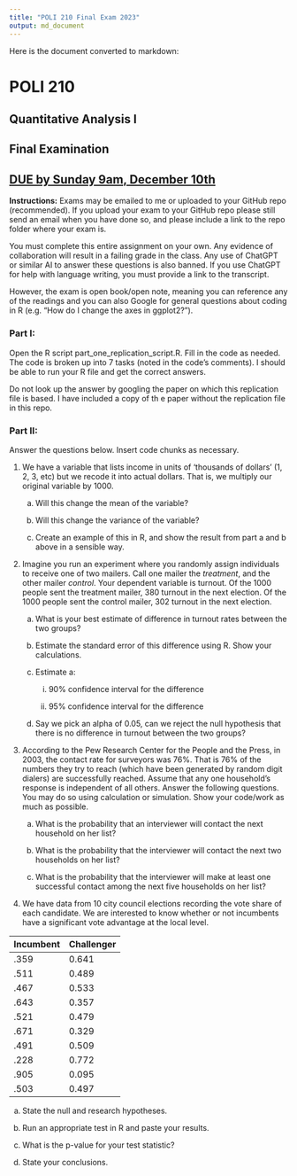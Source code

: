 ```yaml
---
title: "POLI 210 Final Exam 2023"
output: md_document
---
```


Here is the document converted to markdown:

# POLI 210

## Quantitative Analysis I

## Final Examination

## [DUE by Sunday 9am, December 10th]{.underline}

**Instructions:** Exams may be emailed to me or uploaded to your GitHub repo (recommended). If you upload your exam to your GitHub repo please still send an email when you have done so, and please include a link to the repo folder where your exam is. 

You must complete this entire assignment on your own. Any evidence of collaboration will result in a failing grade in the class. Any use of ChatGPT or similar AI to answer these questions is also banned. If you use ChatGPT for help with language writing, you must provide a link to the transcript. 

However, the exam is open book/open note, meaning you can reference any of the readings and you can also Google for general questions about coding in R (e.g. "How do I change the axes in ggplot2?").

### Part I:

Open the R script part_one_replication_script.R. Fill in the code as needed. The code is broken up into 7 tasks (noted in the code's comments). I should be able to run your R file and get the correct answers.

Do not look up the answer by googling the paper on which this replication file is based. I have included a copy of th e paper without the replication file in this repo.

### Part II:

Answer the questions below. Insert code chunks as necessary.

1)  We have a variable that lists income in units of 'thousands of dollars' (1, 2, 3, etc) but we recode it into actual dollars. That is, we multiply our original variable by 1000.

    a)  Will this change the mean of the variable?

    b)  Will this change the variance of the variable?

    c)  Create an example of this in R, and show the result from part a and b above in a sensible way.

2)  Imagine you run an experiment where you randomly assign individuals to receive one of two mailers. Call one mailer the *treatment*, and the other mailer *control*. Your dependent variable is turnout. Of the 1000 people sent the treatment mailer, 380 turnout in the next election. Of the 1000 people sent the control mailer, 302 turnout in the next election.

    a)  What is your best estimate of difference in turnout rates between the two groups?

    b)  Estimate the standard error of this difference using R. Show your calculations.

    c)  Estimate a:

        i)  90% confidence interval for the difference

        ii) 95% confidence interval for the difference

    d)  Say we pick an alpha of 0.05, can we reject the null hypothesis that there is no difference in turnout between the two groups?

3)  According to the Pew Research Center for the People and the Press, in 2003, the contact rate for surveyors was 76%. That is 76% of the numbers they try to reach (which have been generated by random digit dialers) are successfully reached. Assume that any one household's response is independent of all others. Answer the following questions. You may do so using calculation or simulation. Show your code/work as much as possible.

    a)  What is the probability that an interviewer will contact the next household on her list?

    b)  What is the probability that the interviewer will contact the next two households on her list?

    c)  What is the probability that the interviewer will make at least one successful contact among the next five households on her list?


4)  We have data from 10 city council elections recording the vote share of each candidate. We are interested to know whether or not incumbents have a significant vote advantage at the local level.

| Incumbent | Challenger |
|-----------|------------|
| .359      | 0.641      |
| .511      | 0.489      |
| .467      | 0.533      |
| .643      | 0.357      |
| .521      | 0.479      |
| .671      | 0.329      |
| .491      | 0.509      |
| .228      | 0.772      |
| .905      | 0.095      |
| .503      | 0.497      |

a)  State the null and research hypotheses.

b)  Run an appropriate test in R and paste your results.

c)  What is the p-value for your test statistic?

d)  State your conclusions.
